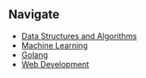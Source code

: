 ## Navigate

- [Data Structures and Algorithms](/resources/Data-Structure-And-Algorithm/Start-Here)
- [Machine Learning](/resources/Machine-Learning/Start-Here)
- [Golang](/resources/Golang/Start-Here)
- [Web Development](/resources/Web-Development/Start-Here)
